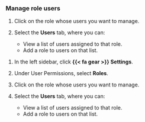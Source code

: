 :::: {.content-visible unless-format="revealjs"}
### Manage role users

1. Click on the role whose users you want to manage.

1. Select the **Users** tab, where you can:

      - View a list of users assigned to that role.
      - Add a role to users on that list.

::::

:::: {.content-hidden unless-format="revealjs"}
1. In the left sidebar, click **{{< fa gear >}} Settings**.

1. Under User Permissions, select **Roles**.

1. Click on the role whose users you want to manage.

1. Select the **Users** tab, where you can:

      - View a list of users assigned to that role.
      - Add a role to users on that list.

::::